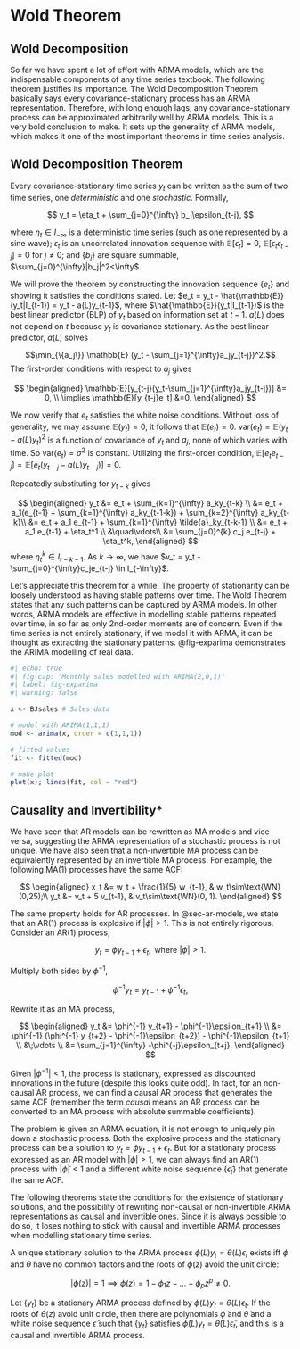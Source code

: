 # Wold Theorem

## Wold Decomposition

So far we have spent a lot of effort with ARMA models, which are the
indispensable components of any time series textbook. The following
theorem justifies its importance. The Wold Decomposition Theorem
basically says every covariance-stationary process has an ARMA
representation. Therefore, with long enough lags, any
covariance-stationary process can be approximated arbitrarily well by
ARMA models. This is a very bold conclusion to make. It sets up the
generality of ARMA models, which makes it one of the most important
theorems in time series analysis.

::: {#thm-wold}
## Wold Decomposition Theorem

Every covariance-stationary time series $y_t$ can be written as the sum
of two time series, one *deterministic* and one *stochastic*. Formally,

$$
y_t = \eta_t + \sum_{j=0}^{\infty} b_j\epsilon_{t-j},
$$

where $\eta_t \in I_{-\infty}$ is a deterministic time series (such as
one represented by a sine wave); $\epsilon_t$ is an uncorrelated
innovation sequence with $\mathbb{E}[\epsilon_t]=0$,
$\mathbb{E}[\epsilon_t\epsilon_{t-j}]=0$ for $j\neq 0$; and $\{b_j\}$
are square summable, $\sum_{j=0}^{\infty}|b_j|^2<\infty$.
:::

::: proof
We will prove the theorem by constructing the innovation sequence
$\{e_t\}$ and showing it satisfies the conditions stated. Let
$e_t = y_t - \hat{\mathbb{E}}(y_t|I_{t-1}) = y_t - a(L)y_{t-1}$, where
$\hat{\mathbb{E}}(y_t|I_{t-1})$ is the best linear predictor (BLP) of
$y_t$ based on information set at $t-1$. $a(L)$ does not depend on $t$
because $y_t$ is covariance stationary. As the best linear predictor,
$a(L)$ solves

$$\min_{\{a_j\}} \mathbb{E} (y_t - \sum_{j=1}^{\infty}a_jy_{t-j})^2.$$
The first-order conditions with respect to $a_j$ gives

$$
\begin{aligned}
\mathbb{E}[y_{t-j}(y_t-\sum_{j=1}^{\infty}a_jy_{t-j})] &= 0, \\
\implies \mathbb{E}[y_{t-j}e_t] &=0.
\end{aligned}
$$

We now verify that $e_t$ satisfies the white noise conditions. Without
loss of generality, we may assume $\mathbb{E}(y_t)=0$, it follows that
$\mathbb{E}(e_t)=0$. $\text{var}(e_t)=\mathbb{E}(y_t-a(L)y_t)^2$ is a
function of covariance of $y_t$ and $a_j$, none of which varies with
time. So $\text{var}(e_t)=\sigma^2$ is constant. Utilizing the
first-order condition,
$\mathbb{E}[e_te_{t-j}] = \mathbb{E}[e_t(y_{t-j}-a(L)y_{t-j})] = 0.$

Repeatedly substituting for $y_{t-k}$ gives

$$
\begin{aligned}
y_t &= e_t + \sum_{k=1}^{\infty} a_ky_{t-k} \\
&= e_t + a_1(e_{t-1} + \sum_{k=1}^{\infty} a_ky_{t-1-k}) + \sum_{k=2}^{\infty} a_ky_{t-k}\\
&= e_t + a_1 e_{t-1} + \sum_{k=1}^{\infty} \tilde{a}_ky_{t-k-1} \\
&= e_t + a_1 e_{t-1} + \eta_t^1 \\
&\quad\vdots\\
&= \sum_{j=0}^{k} c_j e_{t-j} + \eta_t^k,
\end{aligned}
$$ where $\eta_t^k \in I_{t-k-1}$. As $k\to\infty$, we have
$v_t = y_t - \sum_{j=0}^{\infty}c_je_{t-j} \in I_{-\infty}$.
:::

Let's appreciate this theorem for a while. The property of stationarity
can be loosely understood as having stable patterns over time. The Wold
Theorem states that any such patterns can be captured by ARMA models. In
other words, ARMA models are effective in modelling stable patterns
repeated over time, in so far as only 2nd-order moments are of concern.
Even if the time series is not entirely stationary, if we model it with
ARMA, it can be thought as extracting the stationary patterns.
@fig-exparima demonstrates the ARIMA modelling of real data.

```r
#| echo: true
#| fig-cap: "Monthly sales modelled with ARIMA(2,0,1)"
#| label: fig-exparima
#| warning: false

x <- BJsales # Sales data

# model with ARIMA(1,1,1)
mod <- arima(x, order = c(1,1,1))

# fitted values
fit <- fitted(mod)

# make plot
plot(x); lines(fit, col = "red")
```

## Causality and Invertibility\*

We have seen that AR models can be rewritten as MA models and vice
versa, suggesting the ARMA representation of a stochastic process is not
unique. We have also seen that a non-invertible MA process can be
equivalently represented by an invertible MA process. For example, the
following MA(1) processes have the same ACF:

$$
\begin{aligned}
x_t &= w_t + \frac{1}{5} w_{t-1}, & w_t\sim\text{WN}(0,25);\\
y_t &= v_t + 5 v_{t-1}, & v_t\sim\text{WN}(0, 1).
\end{aligned}
$$

The same property holds for AR processes. In @sec-ar-models, we state
that an AR(1) process is explosive if $|\phi|>1$. This is not entirely
rigorous. Consider an AR(1) process,

$$
y_t = \phi y_{t-1} + \epsilon_t, \text{ where } |\phi| > 1.
$$

Multiply both sides by $\phi^{-1}$,

$$
\phi^{-1} y_t = y_{t-1} + \phi^{-1}\epsilon_t,
$$

Rewrite it as an MA process,

$$
\begin{aligned}
y_t &= \phi^{-1} y_{t+1} - \phi^{-1}\epsilon_{t+1} \\
&= \phi^{-1} (\phi^{-1} y_{t+2} - \phi^{-1}\epsilon_{t+2}) - \phi^{-1}\epsilon_{t+1} \\
&\;\vdots \\
&= \sum_{j=1}^{\infty} -\phi^{-j}\epsilon_{t+j}.
\end{aligned}
$$

Given $|\phi^{-1}|<1$, the process is stationary, expressed as
discounted innovations in the future (despite this looks quite odd). In
fact, for an non-causal AR process, we can find a causal AR process that
generates the same ACF (remember the term *causal* means an AR process
can be converted to an MA process with absolute summable coefficients).

The problem is given an ARMA equation, it is not enough to uniquely pin
down a stochastic process. Both the explosive process and the stationary
process can be a solution to $y_t = \phi y_{t-1} + \epsilon_t$. But for
a stationary process expressed as an AR model with $|\phi|>1$, we can
always find an AR(1) process with $|\tilde\phi|<1$ and a different white
noise sequence $\{\tilde\epsilon_t\}$ that generate the same ACF.

The following theorems state the conditions for the existence of
stationary solutions, and the possibility of rewriting non-causal or
non-invertible ARMA representations as causal and invertible ones. Since
it is always possible to do so, it loses nothing to stick with causal
and invertible ARMA processes when modelling stationary time series.

::: {#thm-armasol}
A unique stationary solution to the ARMA process
$\phi(L)y_t = \theta(L)\epsilon_t$ exists iff $\phi$ and $\theta$ have
no common factors and the roots of $\phi(z)$ avoid the unit circle:

$$
|\phi(z)|=1 \implies \phi(z) = 1-\phi_1z-\dots-\phi_pz^p \neq 0.
$$
:::

::: {#thm-armatrans}
Let $\{y_t\}$ be a stationary ARMA process defined by
$\phi(L)y_t = \theta(L)\epsilon_t$. If the roots of $\theta(z)$ avoid
unit circle, then there are polynomials $\tilde{\phi}$ and
$\tilde\theta$ and a white noise sequence $\tilde\epsilon$ such that
$\{y_t\}$ satisfies
$\tilde\phi(L)y_t = \tilde\theta(L)\tilde\epsilon_t$, and this is a
causal and invertible ARMA process.
:::
